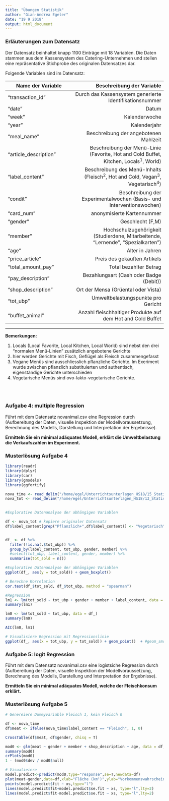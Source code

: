 ```yaml
---
title: "Übungen Statistik"
author: "Gian-Andrea Egeler"
date: "19 9 2018"
output: html_document
---
```


### Erläuterungen zum Datensatz

Der Datensatz beinhaltet knapp 1100 Einträge mit 18 Variablen. Die Daten stammen aus dem Kassensystem des Catering-Unternehmen und stellen eine repräsentative Stichprobe des originalen Datensatzes dar.

Folgende Variablen sind im Datensatz:


|   Name der Variable	|   Beschreibung der Variable	|   
|---	|---:	|
|   "transaction_id" |  Durch das Kassensystem generierte Identifikationsnummer	| 
|   "date"	|   Datum	|
|  "week" | Kalenderwoche |
|  "year" | Kalenderjahr  |
|  "meal_name" | Beschreibung der angebotenen Mahlzeit  |
|  "article_description" | Beschreibung der Menü-Linie (Favorite, Hot and Cold Buffet, Kitchen, Locals<sup>1</sup>, World)  |
|  "label_content" | Beschreibung des Menü-Inhalts (Fleisch<sup>2</sup>, Hot and Cold, Vegan<sup>3</sup>, Vegetarisch<sup>4</sup>)  |
|  "condit" | Beschreibung der Experimentalwochen (Basis- und Interventionswochen)  |
|  "card_num" | anonymisierte Kartennummer  |
|  "gender" | Geschlecht (F,M)  |
|  "member" | Hochschulzugehörigkeit (Studierdene, Mitarbeitende, "Lernende", "Spezialkarten")  |
|  "age" |  Alter in Jahren |
|  "price_article" |  Preis des gekauften Artikels |
|  "total_amount_pay" | Total bezahlter Betrag  |
|  "pay_description" | Bezahlungsart (Cash oder Badge (Debit))  |
|  "shop_description" | Ort der Mensa (Grüental oder Vista)  |
|  "tot_ubp" | Umweltbelastungspunkte pro Gericht  |
|  "buffet_animal" | Anzahl fleischhaltiger Produkte auf dem Hot and Cold Buffet |

--------

**Bemerkungen:**

1. Locals (Local Favorite, Local Kitchen, Local World) sind nebst den drei "normalen Menü-Linien" zusätzlich angebotene Gerichte
2. hier werden Gerichte mit Fisch, Geflügel als Fleisch zusammengefasst
3. Vegane Menüs sind ausschliesslich pflanzliche Gerichte. Im Exeriment wurde zwischen pflanzlich substituierten und authentisch, eigenständige Gerichte unterschieden
4. Vegetarische Menüs sind ovo-lakto-vegetarische Gerichte.


<br><br>


### Aufgabe 4: multiple Regression


Führt mit dem Datensatz novanimal.csv eine Regression durch (Aufbereitung der Daten, visuelle Inspektion der Modellvoraussetzung, Berechnung des Modells, Darstellung und Interpretation der Ergebnisse). 

**Ermitteln Sie ein minimal adäquates Modell, erklärt die Umweltbelastung die Verkaufszahlen im Experiment.**



### Musterlösung Aufgabe 4

```r

library(readr)
library(dplyr)
library(car)
library(gmodels)
library(ggfortify)

nova_time <- read_delim("/home/egel/Unterrichtsunterlagen_HS18/15_Statistik3/data/novanimal_time.csv", delim = ";")
nova_tot <- read_delim("/home/egel/Unterrichtsunterlagen_HS18/13_Statistik1/data/novanimal_data_180911_egel.csv", delim = ";") %>% rename(gender = Geschlecht)
  
```


```r
#Explorative Datenanalyse der abhängigen Variablen

df <- nova_tot # kopiere originaler Datensatz
df$label_content[grep("Pflanzlich+",df$label_content)] <- "Vegetarisch" # Fasse die Menü-Inhalte zusammen


df_ <- df %>%
  filter(!is.na(.$tot_ubp)) %>%
  group_by(label_content, tot_ubp, gender, member) %>%
  #select(tot_ubp, label_content, gender, member) %>%
  summarise(tot_sold = n())

#Explorative Datenanalyse der abhängigen Variablen
ggplot(df_, aes(y = tot_sold)) + geom_boxplot()

# Berechne Korrelation
cor.test(df_$tot_sold, df_$tot_ubp, method = "spearman")

#Regression
lm1 <- lm(tot_sold ~ tot_ubp + gender + member + label_content, data = df_)
summary(lm1)

lm0 <- lm(tot_sold ~ tot_ubp, data = df_)
summary(lm0)

AIC(lm0, lm1)

# Visualisiere Regression mit Regressionslinie
ggplot(df_, aes(x = tot_ubp, y = tot_sold)) + geom_point()  + #geom_smooth(method = "lm", formula = y~x)

```


### Aufgabe 5: logit Regression


Führt mit dem Datensatz novanimal.csv eine logistsiche Regression durch (Aufbereitung der Daten, visuelle Inspektion der Modellvoraussetzung, Berechnung des Modells, Darstellung und Interpretation der Ergebnisse). 

**Ermitteln Sie ein minimal adäquates Modell, welche der Fleischkonsum erklärt.**



### Musterlösung Aufgabe 5

```r
# Genereiere Dummyvariable Fleisch 1, kein Fleisch 0

df <- nova_time
df$meat <- ifelse(nova_time$label_content == "Fleisch", 1, 0)

CrossTable(df$meat, df$gender, chisq = T)

mod0 <- glm(meat ~ gender + member + shop_description + age, data = df, binomial)
summary(mod0)
crPlots(mod0)
1 - (mod0$dev / mod0$null)

# Visualieiere 
model.predict<-predict(mod0,type="response",se=T,newdata=df)
plot(meat~gender,data=df,xlab="Fläche (km²)",ylab="Vorkommenswahrscheinlichkeit",pch=16, col="red")
points(model.predict$fit ~ xs,type="l")
lines(model.predict$fit+model.predict$se.fit ~ xs, type="l",lty=2)
lines(model.predict$fit-model.predict$se.fit ~ xs, type="l",lty=2)

```

